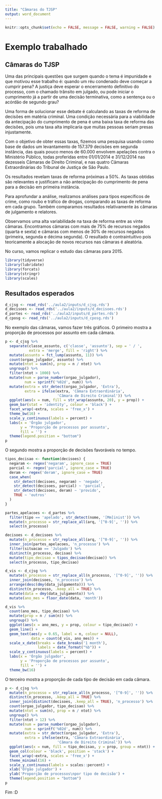 ```yaml
---
title: "Câmaras do TJSP"
output: word_document
---
```


```r
knitr::opts_chunk$set(echo = FALSE, message = FALSE, warning = FALSE)
```

# Exemplo trabalhado

## Câmaras do TJSP

Uma das principais questões que surgem quando o tema é impunidade e que motivou esse trabalho é: quando um réu condenado deve começar a cumprir pena? A justiça deve esperar o encerramento definitivo do processo, com o chamado trânsito em julgado, ou pode iniciar o cumprimento já a partir de uma decisão terminativa, como a sentença ou o acórdão de segundo grau?

Uma forma de solucionar esse debate é calculando as taxas de reforma de decisões em matéria criminal. Uma condição necessária para a viabilidade da antecipação do cumprimento de pena é uma baixa taxa de reforma das decisões, pois uma taxa alta implicaria que muitas pessoas seriam presas injustamente.

Com o objetivo de obter essas taxas, fizemos uma pesquisa usando como base de dados um levantamento de 157.379 decisões em segunda instância, das quais pouco menos de 60.000 envolvem apelações contra o Ministério Público, todas proferidas entre 01/01/2014 e 31/12/2014 nas dezesseis Câmaras de Direito Criminal, e nas quatro Câmaras Extraordinárias do Tribunal de Justiça de São Paulo. 

Os resultados revelam taxas de reforma próximas a 50%. As taxas obtidas são relevantes e justificam a não antecipação do cumprimento de pena para a decisão em primeira instância.

Para aprofundar a análise, realizamos análises para tipos específicos de crime, como roubo e tráfico de drogas, comparando as taxas de reforma em cada grupo. Também comparamos resultados relativamente às câmaras de julgamento e relatores.

Observamos uma alta variabilidade na taxa de reforma entre as vinte câmaras. Encontramos câmaras com mais de 75% de recursos negados (quarta e sexta) e câmaras com menos de 30% de recursos negados (primeira, segunda e décima segunda). O resultado é contraintuitivo pois teoricamente a alocação de novos recursos nas câmaras é aleatória.

No curso, vamos replicar o estudo das câmaras para 2015.

```r
library(tidyverse)
library(lubridate)
library(forcats)
library(stringr)
library(scales)
```

## Resultados esperados

```r
d_cjsg <- read_rds('../aula2/inputs/d_cjsg.rds')
d_decisoes <- read_rds('../aula2/inputs/d_decisoes.rds')
d_partes <- read_rds('../aula2/inputs/d_partes.rds')
d_cposg <- read_rds('../aula2/inputs/d_cposg.rds')
```

No exemplo das câmaras, vamos fazer três gráficos.
O primeiro mostra a proporção de processos por assunto em cada câmara.

```r
p <- d_cjsg %>%
  separate(classe_assunto, c('classe', 'assunto'), sep = ' / ', 
           extra = 'merge', fill = 'right') %>% 
  mutate(assunto = fct_lump(assunto, 11)) %>% 
  count(orgao_julgador, assunto) %>%
  mutate(ntot = sum(n), prop = n / ntot) %>%
  ungroup() %>%
  filter(ntot > 1000) %>% 
  mutate(num = parse_number(orgao_julgador),
         num = sprintf('%02d', num)) %>% 
  mutate(extra = str_detect(orgao_julgador, 'Extra'),
         extra = ifelse(extra, 'Câmara Extraordinária', 
                        'Câmara de Direito Criminal')) %>% 
  ggplot(aes(x = num, fill = str_wrap(assunto, 20), y = prop)) +
  geom_bar(stat = 'identity', colour = 'black') +
  facet_wrap(~extra, scales = 'free_x') +
  theme_bw(16) +
  scale_y_continuous(labels = percent) +
  labs(x = 'Órgão julgador', 
       y = 'Proporção de processos por assunto',
       fill = '') +
  theme(legend.position = "bottom")
p
```

O segundo mostra a proporção de decisões favoráveis no tempo.

```r
tipos_decisao <- function(decisoes) {
  negaram <- regex('negaram', ignore_case = TRUE)
  parcial <- regex('parcial', ignore_case = TRUE)
  deram <- regex('deram', ignore_case = TRUE)
  case_when(
    str_detect(decisoes, negaram) ~ 'negado',
    str_detect(decisoes, parcial) ~ 'parcial',
    str_detect(decisoes, deram) ~ 'provido',
    TRUE ~ 'outros'
  )
}
```


```r
partes_apelacoes <- d_partes %>% 
  filter(tipo == 'apelado', str_detect(nome, '[Mm]inist')) %>% 
  mutate(n_processo = str_replace_all(arq, '[^0-9]', '')) %>% 
  select(n_processo)

decisoes <- d_decisoes %>% 
  mutate(n_processo = str_replace_all(arq, '[^0-9]', '')) %>% 
  inner_join(partes_apelacoes, 'n_processo') %>% 
  filter(situacao == 'Julgado') %>% 
  distinct(n_processo, decisao) %>%
  mutate(tipo_decisao = tipos_decisao(decisao)) %>% 
  select(n_processo, tipo_decisao)
```


```r
d_vis <- d_cjsg %>%
  mutate(n_processo = str_replace_all(n_processo, '[^0-9]', '')) %>% 
  inner_join(decisoes, 'n_processo') %>% 
  arrange(desc(dmy(data_julgamento))) %>% 
  distinct(n_processo, .keep_all = TRUE) %>% 
  mutate(data = dmy(data_julgamento)) %>%
  mutate(ano_mes = floor_date(data, 'month'))

d_vis %>%
  count(ano_mes, tipo_decisao) %>%
  mutate(prop = n / sum(n)) %>%
  ungroup() %>%
  ggplot(aes(x = ano_mes, y = prop, colour = tipo_decisao)) +
  geom_line() +
  geom_text(aes(y = 0.65, label = n, colour = NULL), 
            data = count(d_vis, ano_mes)) +
  scale_x_date(breaks = date_breaks('1 month'), 
               labels = date_format("%b")) +
  scale_y_continuous(labels = percent) +
  labs(x = 'Órgão julgador', 
       y = 'Proporção de processos por assunto',
       fill = '') +
  theme_bw(16)
```

O terceiro mostra a proporção de cada tipo de decisão em cada câmara.

```r
p <- d_cjsg %>%
  mutate(n_processo = str_replace_all(n_processo, '[^0-9]', '')) %>% 
  distinct(n_processo, .keep_all = TRUE) %>% 
  inner_join(distinct(decisoes, .keep_all = TRUE), 'n_processo') %>% 
  count(orgao_julgador, tipo_decisao) %>%
  mutate(ntot = sum(n), prop = n / ntot) %>%
  ungroup() %>%
  filter(ntot > 12) %>% 
  mutate(num = parse_number(orgao_julgador),
         num = sprintf('%02d', num)) %>% 
  mutate(extra = str_detect(orgao_julgador, 'Extra'),
         extra = ifelse(extra, 'Câmara Extraordinária', 
                        'Câmara de Direito Criminal')) %>% 
  ggplot(aes(x = num, fill = tipo_decisao, y = prop, group = ntot)) +
  geom_col(colour = 'black', position = 'stack') +
  facet_wrap(~extra, scales = 'free_x') +
  theme_minimal(16) +
  scale_y_continuous(labels = scales::percent) +
  xlab('Órgão julgador') +
  ylab('Proporção de processos\npor tipo de decisão') +
  theme(legend.position = "bottom")
p
```

Fim :D

